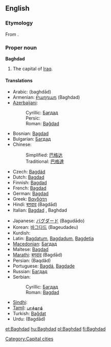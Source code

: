 {{wikipedia}}
==English==

===Etymology===
From {{Pers.}}.

===Proper noun===
'''Baghdad'''

# The capital of [[Iraq]].

====Translations====
{{top}}
* Arabic: {{Arab|[[بغداد]]}} (baghdād)
* Armenian: [[Բաղդադ]] (Baghdad)
* [[Azerbaijani]]:
*: Cyrillic: [[Бағдад]]
*: Persic: {{fa-Arab|[[بغداد]]}}
*: Roman: [[Bağdad]]
* Bosnian: [[Bagdad]] {{m}}
* Bulgarian: [[Багдад]] {{m}}
* Chinese:
*: Simplified: [[巴格达]]
*: Traditional: [[巴格達]]
* Czech: [[Bagdád]] {{m}}
* Dutch: [[Bagdad]]
* Finnish: [[Bagdad]]
* French: [[Bagdad]]
* German: [[Bagdad]]
* Greek: [[Βαγδάτη]]
* Hindi: [[बग़दाद]] (Ba<u>g</u>dād)
* Italian: [[Bagdad]] {{f}}, Baghdad {{f}}
{{mid}}
* Japanese: [[バグダード]] (Bagudādo)
* Korean: [[바그다드]] (Bageudadeu)
* Kurdish: {{t|ku|Bexda}} {{f}}
* Latin: [[Bagdatum]], [[Bagdadum]], [[Bagdetia]]
* [[Macedonian]]: [[Багдад]] {{m}}
* Maltese: [[Bagdad]]
* [[Marathi]]: [[बगदाद]] (Bagdād)
* Persian: {{fa-Arab|[[بغداد]]}} (Baqdâd)
* Portuguese: [[Bagdá]], [[Bagdade]]
* Russian: [[Багдад]] {{m}}
* Serbian:
*: Cyrillic: [[Багдад]] {{m}}
*: Roman: [[Bagdad]] {{m}}
* [[Sindhi]]: {{SDchar|[[بغداد]]}} {{m}}
* [[Tamil]]: [[பாக்தாத்]]
* Turkish: [[Bağdat]]
* Urdu: {{ur-Arab|[[بغداد]]}} (Ba<u>g</u>dād)
{{bottom}}

[[Category:Capital cities]]

[[et:Baghdad]]
[[hu:Baghdad]]
[[pl:Baghdad]]
[[fi:Baghdad]]